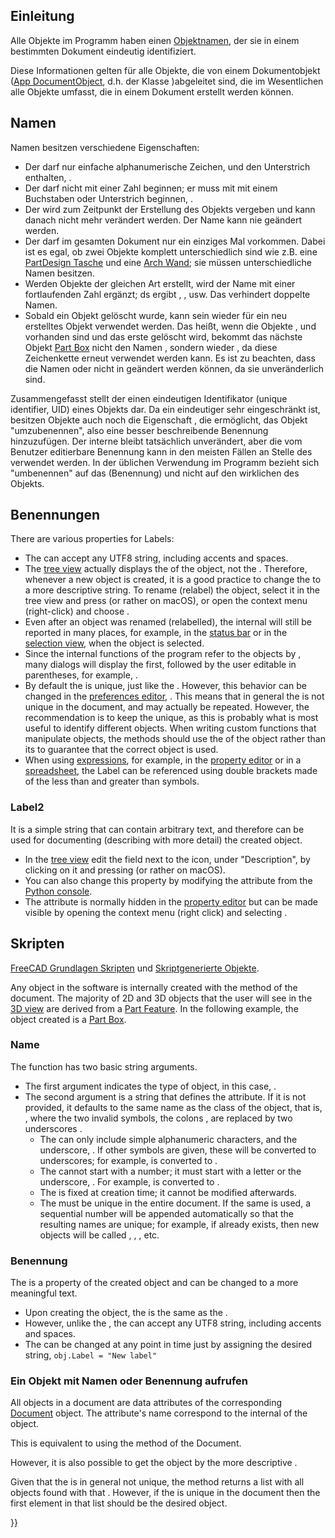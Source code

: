 <languages/>

<span id="Introduction"></span>
== Einleitung ==

{{TOCright}}

Alle Objekte im Programm haben einen [[Object_name/de|Objektnamen]], der sie in einem bestimmten Dokument eindeutig identifiziert.

Diese Informationen gelten für alle Objekte, die von einem Dokumentobjekt ([[App_DocumentObject/de|App DocumentObject]], d.h. der Klasse {{Incode|App::DocumentObject}})abgeleitet sind, die im Wesentlichen alle Objekte umfasst, die in einem Dokument erstellt werden können.

<span id="Names"></span>
== Namen ==

Namen besitzen verschiedene Eigenschaften:
* Der {{incode|Name}} darf nur einfache alphanumerische Zeichen, und den Unterstrich enthalten, {{incode|[_0-9a-zA-Z]}}.
* Der {{incode|Name}} darf nicht mit einer Zahl beginnen; er muss mit mit einem Buchstaben oder Unterstrich beginnen, {{incode|[_a-zA-Z]}}.
* Der {{incode|Name}} wird zum Zeitpunkt der Erstellung des Objekts vergeben und kann danach nicht mehr verändert werden. Der Name kann nie geändert werden.
* Der {{incode|Name}} darf im gesamten Dokument nur ein einziges Mal vorkommen. Dabei ist es egal, ob zwei Objekte komplett unterschiedlich sind wie z.B. eine [[PartDesign_Pocket/de|PartDesign Tasche]] und eine [[Arch_Wall/de|Arch Wand]]; sie müssen unterschiedliche Namen besitzen.
* Werden Objekte der gleichen Art erstellt, wird der Name mit einer fortlaufenden Zahl ergänzt; ds ergibt {{incode|Box}}, {{incode|Box001}}, {{incode|Box002}} usw. Das verhindert doppelte Namen.
* Sobald ein Objekt gelöscht wurde, kann sein {{incode|Name}} wieder für ein neu erstelltes Objekt verwendet werden. Das heißt, wenn die Objekte {{incode|Box}}, {{incode|Box001}} und {{incode|Box002}} vorhanden sind und das erste gelöscht wird, bekommt das nächste Objekt [[Part_Box|Part Box]] nicht den Namen {{incode|Box003}}, sondern wieder {{incode|Box}}, da diese Zeichenkette erneut verwendet werden kann. Es ist zu beachten, dass die Namen {{incode|Box001}} oder {{incode|Box002}} nicht in {{incode|Box}} geändert werden können, da sie unveränderlich sind.

Zusammengefasst stellt der {{incode|Name}} einen eindeutigen Identifikator (unique identifier, UID) eines Objekts dar. Da ein eindeutiger {{incode|Name}} sehr eingeschränkt ist, besitzen Objekte auch noch die Eigenschaft {{incode|Label}}, die ermöglicht, das Objekt "umzubenennen", also eine besser beschreibende Benennung hinzuzufügen. Der interne {{incode|Name}} bleibt tatsächlich unverändert, aber die vom Benutzer editierbare Benennung {{incode|Label}} kann in den meisten Fällen an Stelle des  {{incode|Namens}} verwendet werden. In der üblichen Verwendung im Programm bezieht sich "umbenennen" auf das {{incode|Label}} (Benennung) und nicht auf den wirklichen {{incode|Namen}} des Objekts.

<span id="Labels"></span>
== Benennungen ==

There are various properties for Labels:
* The {{incode|Label}} can accept any UTF8 string, including accents and spaces.
* The [[tree_view|tree view]] actually displays the {{incode|Label}} of the object, not the {{incode|Name}}. Therefore, whenever a new object is created, it is a good practice to change the {{incode|Label}} to a more descriptive string. To rename (relabel) the object, select it in the tree view and press {{KEY|F2}} (or rather {{KEY|Return}} on macOS), or open the context menu (right-click) and choose {{MenuCommand|Rename}}.
* Even after an object was renamed (relabelled), the internal {{incode|Name}} will still be reported in many places, for example, in the [[Status_bar|status bar]] or in the [[Selection_view|selection view]], when the object is selected.
* Since the internal functions of the program refer to the objects by {{incode|Name}}, many dialogs will display the {{incode|Name}} first, followed by the user editable {{incode|Label}} in parentheses, for example, {{incode|Box (Extruded piece)}}.
* By default the {{incode|Label}} is unique, just like the {{incode|Name}}. However, this behavior can be changed in the [[Preferences_Editor|preferences editor]], {{MenuCommand|Edit → Preferences → General → Document → Allow duplicate object labels in one document}}. This means that in general the {{incode|Label}} is not unique in the document, and may actually be repeated. However, the recommendation is to keep the {{incode|Label}} unique, as this is probably what is most useful to identify different objects. When writing custom functions that manipulate objects, the methods should use the {{incode|Name}} of the object rather than its {{incode|Label}} to guarantee that the correct object is used.
* When using [[Expressions|expressions]], for example, in the [[Property_editor|property editor]] or in a [[Spreadsheet|spreadsheet]], the Label can be referenced using double brackets made of the less than and greater than symbols.

{{Code|code=
<<Custom Label With Spaces>>.Height
<<Label may use UTF8 characters>>.Width
}}

=== Label2 ===

It is a simple string that can contain arbitrary text, and therefore can be used for documenting (describing with more detail) the created object.
* In the [[Tree_view|tree view]] edit the field next to the icon, under "Description", by clicking on it and pressing {{KEY|F2}} (or rather {{KEY|Return}} on macOS).
* You can also change this property by modifying the {{incode|Label2}} attribute from the [[Python_console|Python console]].
* The {{PropertyData|Label2}} attribute is normally hidden in the [[Property_editor|property editor]] but can be made visible by opening the context menu (right click) and selecting {{MenuCommand|Show hidden}}.

<span id="Scripting"></span>
== Skripten ==

{{Emphasis|Siehe auch:}} [[FreeCAD_Scripting_Basics/de|FreeCAD Grundlagen Skripten]] und [[Scripted_objects/de|Skriptgenerierte Objekte]].

Any object in the software is internally created with the {{incode|addObject()}} method of the document. The majority of 2D and 3D objects that the user will see in the [[3D_view|3D view]] are derived from a [[Part_Feature|Part Feature]]. In the following example, the object created is a [[Part_Box|Part Box]].

{{Code|code=
import FreeCAD as App

doc = App.newDocument()
obj = doc.addObject("Part::Box", "Name")
obj.Label = "Custom label"
}}

=== Name ===

The {{incode|addObject}} function has two basic string arguments.

* The first argument indicates the type of object, in this case, {{incode|"Part::Box"}}.
* The second argument is a string that defines the {{incode|Name}} attribute. If it is not provided, it defaults to the same name as the class of the object, that is, {{incode|"Part__Box"}}, where the two invalid symbols, the colons {{incode|::}}, are replaced by two underscores {{incode|__}}.
** The {{incode|Name}} can only include simple alphanumeric characters, and the underscore, {{incode|[_0-9a-zA-Z]}}. If other symbols are given, these will be converted to underscores; for example, {{incode|"A+B:C*"}} is converted to {{incode|"A_B_C_"}}.
** The {{incode|Name}} cannot start with a number; it must start with a letter or the underscore, {{incode|[_a-zA-Z]}}. For example, {{incode|"123ABC"}} is converted to {{incode|"_23ABC"}}.
** The {{incode|Name}} is fixed at creation time; it cannot be modified afterwards.
** The {{incode|Name}} must be unique in the entire document. If the same {{incode|"Name"}} is used, a sequential number will be appended automatically so that the resulting names are unique; for example, if {{incode|"Name"}} already exists, then new objects will be called {{incode|"Name001"}}, {{incode|"Name002"}}, {{incode|"Name003"}}, etc.

<span id="Label"></span>
=== Benennung ===

The {{incode|Label}} is a property of the created object and can be changed to a more meaningful text.
* Upon creating the object, the {{incode|Label}} is the same as the {{incode|Name}}.
* However, unlike the {{incode|Name}}, the {{incode|Label}} can accept any UTF8 string, including accents and spaces.
* The {{incode|Label}} can be changed at any point in time just by assigning the desired string, <code>obj.Label = "New label"</code>

<span id="Getting_an_object_by_Name_or_Label"></span>
=== Ein Objekt mit Namen oder Benennung aufrufen ===

All objects in a document are data attributes of the corresponding [[App_DocumentObject|Document]] object. The attribute's name correspond to the internal {{incode|Name}} of the object.

{{Code|code=
import FreeCAD as App

obj1 = App.ActiveDocument.Box
obj2 = App.ActiveDocument.Box001
obj3 = App.ActiveDocument.Box002
}}

This is equivalent to using the {{incode|getObject}} method of the Document.
{{Code|code=
import FreeCAD as App

obj1 = App.ActiveDocument.getObject('Box')
obj2 = App.ActiveDocument.getObject('Box001')
obj3 = App.ActiveDocument.getObject('Box002')
}}

However, it is also possible to get the object by the more descriptive {{incode|Label}}.
{{Code|code=
import FreeCAD as App

obj1 = App.ActiveDocument.getObjectsByLabel("Concrete wall")[0]
obj2 = App.ActiveDocument.getObjectsByLabel("Custom parallelepiped")[0]
obj3 = App.ActiveDocument.getObjectsByLabel("Some special name for this cube__002")[0]
}}

Given that the {{incode|Label}} is in general not unique, the {{incode|getObjectsByLabel}} method returns a list with all objects found with that {{incode|Label}}. However, if the {{incode|Label}} is unique in the document then the first element in that list should be the desired object.

{{Userdocnavi{{#translation:}}}}